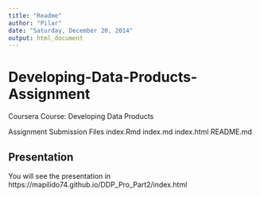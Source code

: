 ```yaml
---
title: "Readme"
author: "Pilar"
date: "Saturday, December 20, 2014"
output: html_document
---
```


# Developing-Data-Products-Assignment

Coursera Course: Developing Data Products

Assignment Submission Files
index.Rmd
index.md
index.html
README.md

## Presentation

You will see the presentation in https://mapilido74.github.io/DDP_Pro_Part2/index.html


